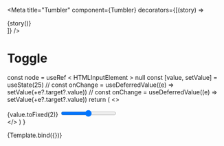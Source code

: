 

<Meta
  title="Tumbler"
  component={Tumbler}
  decorators={[(story) => <div className="flex p-2 space-x-4">{story()}</div>]}
/>

# Toggle

  const node = useRef < HTMLInputElement > null
  const [value, setValue] = useState(25)
  // const onChange = useDeferredValue((e) => setValue(+e?.target?.value))
  // const onChange = useDeferredValue((e) => setValue(+e?.target?.value))
  return (
    <>
      <div className="flex items-center">
        <Tumbler
          min={0}
          max={100}
          step={1}
          value={value}
          size={140}
          borderWidth={10}
          onChange={setValue}
        >
          <span>{value.toFixed(2)}</span>
        </Tumbler>
        <input
          type="range"
          min="0"
          max="100"
          value={value}
          readOnly
          className="ml-4"
        />
      </div>
    </>
  )
}

<Canvas>
  <Story name="Default" args={{}}>
    {Template.bind({})}
  </Story>
</Canvas>

<ArgsTable of={Tumbler} />
